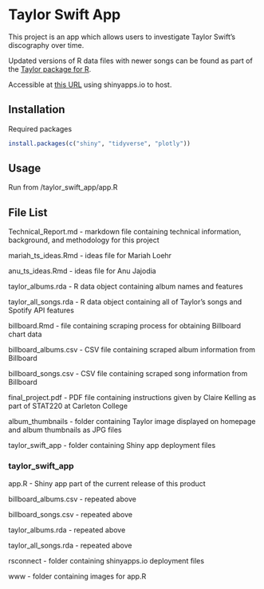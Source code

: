# Taylor Swift App

This project is an app which allows users to investigate Taylor Swift's discography over time.

Updated versions of R data files with newer songs can be found as part of the [Taylor package for R](https://github.com/wjakethompson/taylor).

Accessible at [this URL](https://ajajodia.shinyapps.io/taylor_swift_app/) using shinyapps.io to host.

## Installation

Required packages

``` r
install.packages(c("shiny", "tidyverse", "plotly"))
```

## Usage

Run from /taylor_swift_app/app.R

## File List

Technical_Report.md - markdown file containing technical information, background, and methodology for this project

mariah_ts_ideas.Rmd - ideas file for Mariah Loehr

anu_ts_ideas.Rmd - ideas file for Anu Jajodia

taylor_albums.rda - R data object containing album names and features

taylor_all_songs.rda - R data object containing all of Taylor's songs and Spotify API features

billboard.Rmd - file containing scraping process for obtaining Billboard chart data

billboard_albums.csv - CSV file containing scraped album information from Billboard

billboard_songs.csv - CSV file containing scraped song information from Billboard

final_project.pdf - PDF file containing instructions given by Claire Kelling as part of STAT220 at Carleton College

album_thumbnails - folder containing Taylor image displayed on homepage and album thumbnails as JPG files

taylor_swift_app - folder containing Shiny app deployment files

### taylor_swift_app

app.R - Shiny app part of the current release of this product

billboard_albums.csv - repeated above

billboard_songs.csv - repeated above

taylor_albums.rda - repeated above

taylor_all_songs.rda - repeated above

rsconnect - folder containing shinyapps.io deployment files

www - folder containing images for app.R